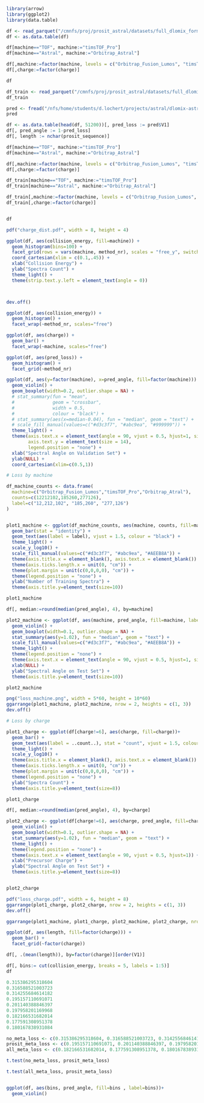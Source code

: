 ```r
library(arrow)
library(ggplot2)
library(data.table)
```

```r
df <- read_parquet("/cmnfs/proj/prosit_astral/datasets/full_dlomix_format_test_fixed.parquet")
df <- as.data.table(df)

df[machine=="TOF", machine:="timsTOF_Pro"]
df[machine=="Astral", machine:="Orbitrap_Astral"]

df[,machine:=factor(machine, levels = c("Orbitrap_Fusion_Lumos", "timsTOF_Pro", "Orbitrap_Astral"))]
df[,charge:=factor(charge)]

df
```

```r
df_train <- read_parquet("/cmnfs/proj/prosit_astral/datasets/full_dlomix_format_train_fixed.parquet")
df_train
```


```r
pred <- fread("/nfs/home/students/d.lochert/projects/astral/dlomix-astral/plots/f_r_single_both_d5_static_0.0005_GTs_predictions.csv")
pred
```


```r
df <- as.data.table(head(df, 51200))[, pred_loss := pred$V1]
df[, pred_angle := 1-pred_loss]
df[, length := nchar(prosit_sequence)]

df[machine=="TOF", machine:="timsTOF_Pro"]
df[machine=="Astral", machine:="Orbitrap_Astral"]

df[,machine:=factor(machine, levels = c("Orbitrap_Fusion_Lumos", "timsTOF_Pro", "Orbitrap_Astral"))]
df[,charge:=factor(charge)]

df_train[machine=="TOF", machine:="timsTOF_Pro"]
df_train[machine=="Astral", machine:="Orbitrap_Astral"]

df_train[,machine:=factor(machine, levels = c("Orbitrap_Fusion_Lumos", "timsTOF_Pro", "Orbitrap_Astral"))]
df_train[,charge:=factor(charge)]


df
```

```r
pdf("charge_dist.pdf", width = 8, height = 4)

ggplot(df, aes(collision_energy, fill=machine)) + 
  geom_histogram(bins=100) + 
  facet_grid(rows = vars(machine, method_nr), scales = "free_y", switch = "y") + 
  coord_cartesian(xlim = c(0.1,.45)) +
  xlab("Collision Energy") +
  ylab("Spectra Count") +
  theme_light() + 
  theme(strip.text.y.left = element_text(angle = 0))



dev.off()
```
```r
ggplot(df, aes(collision_energy)) + 
  geom_histogram() + 
  facet_wrap(~method_nr, scales="free")
```




```r
ggplot(df, aes(charge)) + 
  geom_bar() + 
  facet_wrap(~machine, scales="free")
```

```r
ggplot(df, aes(pred_loss)) +
  geom_histogram() +
  facet_grid(~method_nr)
```

```r
ggplot(df, aes(y=factor(machine), x=pred_angle, fill=factor(machine))) +
  geom_violin() +
  geom_boxplot(width=0.2, outlier.shape = NA) +
  # stat_summary(fun = "mean",
  #              geom = "crossbar",
  #              width = 0.5,
  #              colour = "black") +
  # stat_summary(aes(x=median-0.04), fun = "median", geom = "text") +
  # scale_fill_manual(values=c("#d3c3f7", "#abc9ea", "#999999")) + 
  theme_light() +
  theme(axis.text.x = element_text(angle = 90, vjust = 0.5, hjust=1, size=12),
        axis.text.y = element_text(size = 14),
        legend.position = "none") + 
  xlab("Spectral Angle on Validation Set") +
  ylab(NULL) +
  coord_cartesian(xlim=c(0.5,1))
```

```r
# Loss by machine

df_machine_counts <- data.frame(
  machine=c("Orbitrap_Fusion_Lumos","timsTOF_Pro","Orbitrap_Atral"),
  counts=c(12212102,185260,277126),
  label=c("12,212,102", "185,260", "277,126")
)


plot1_machine <- ggplot(df_machine_counts, aes(machine, counts, fill=machine))+
  geom_bar(stat = "identity") + 
  geom_text(aes(label = label), vjust = 1.5, colour = "black") +
  theme_light() +
  scale_y_log10() +
  scale_fill_manual(values=c("#d3c3f7", "#abc9ea", "#AEEB8A")) +
  theme(axis.title.x = element_blank(), axis.text.x = element_blank()) +
  theme(axis.ticks.length.x = unit(0, "cm")) +
  theme(plot.margin = unit(c(0,0,0,0), "cm")) +
  theme(legend.position = "none") +
  ylab("Number of Training Spectra") +
  theme(axis.title.y=element_text(size=10))

plot1_machine

df[, median:=round(median(pred_angle), 4), by=machine]

plot2_machine <- ggplot(df, aes(machine, pred_angle, fill=machine, label=median))+
  geom_violin() +
  geom_boxplot(width=0.1, outlier.shape = NA) + 
  stat_summary(aes(y=1.02), fun = "median", geom = "text") +
  scale_fill_manual(values=c("#d3c3f7", "#abc9ea", "#AEEB8A")) +
  theme_light() +
  theme(legend.position = "none") +
  theme(axis.text.x = element_text(angle = 90, vjust = 0.5, hjust=1, size=12)) +
  xlab(NULL) +
  ylab("Spectral Angle on Test Set") +
  theme(axis.title.y=element_text(size=10))

plot2_machine

png("loss_machine.png", width = 5*60, height = 10*60)
ggarrange(plot1_machine, plot2_machine, nrow = 2, heights = c(1, 3))
dev.off()
```

```r
# Loss by charge

plot1_charge <- ggplot(df[charge!=6], aes(charge, fill=charge))+
  geom_bar() + 
  geom_text(aes(label = ..count..), stat = "count", vjust = 1.5, colour = "black") +
  theme_light() +
  scale_y_log10() +
  theme(axis.title.x = element_blank(), axis.text.x = element_blank()) +
  theme(axis.ticks.length.x = unit(0, "cm")) +
  theme(plot.margin = unit(c(0,0,0,0), "cm")) +
  theme(legend.position = "none") +
  ylab("Spectra Count") +
  theme(axis.title.y=element_text(size=8))

plot1_charge

df[, median:=round(median(pred_angle), 4), by=charge]

plot2_charge <- ggplot(df[charge!=6], aes(charge, pred_angle, fill=charge, label=median))+
  geom_violin() +
  geom_boxplot(width=0.1, outlier.shape = NA) +
  stat_summary(aes(y=1.02), fun = "median", geom = "text") +
  theme_light() +
  theme(legend.position = "none") +
  theme(axis.text.x = element_text(angle = 90, vjust = 0.5, hjust=1)) +
  xlab("Precursor Charge") +
  ylab("Spectral Angle on Test Set") +
  theme(axis.title.y=element_text(size=8))


plot2_charge

pdf("loss_charge.pdf", width = 6, height = 8)
ggarrange(plot1_charge, plot2_charge, nrow = 2, heights = c(1, 3))
dev.off()
```

```r
ggarrange(plot1_machine, plot1_charge, plot2_machine, plot2_charge, nrow = 2, ncol = 2, heights = c(1, 3))
```


```r
ggplot(df, aes(length, fill=factor(charge))) + 
  geom_bar() +
  facet_grid(~factor(charge))

df[, .(mean(length)), by=factor(charge)][order(V1)]
```

```r
df[, bins:= cut(collision_energy, breaks = 5, labels = 1:5)]
df
```

```r
0.315386295318604
0.316588521003723
0.314255684614182
0.195157110691071
0.201140388846397
0.197958201169968
0.182166531682014
0.177591308951378
0.180167838931084

no_meta_loss <- c(0.315386295318604, 0.316588521003723, 0.314255684614182)
prosit_meta_loss <- c(0.195157110691071, 0.201140388846397, 0.197958201169968)
all_meta_loss <- c(0.182166531682014, 0.177591308951378, 0.180167838931084)

t.test(no_meta_loss, prosit_meta_loss)

t.test(all_meta_loss, prosit_meta_loss)



```


```r
ggplot(df, aes(bins, pred_angle, fill=bins , label=bins))+
  geom_violin()
```


